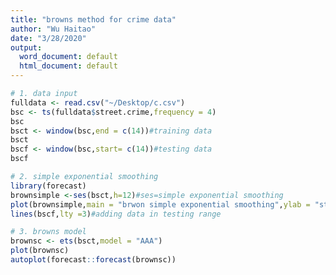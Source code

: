 ```yaml
---
title: "browns method for crime data"
author: "Wu Haitao"
date: "3/28/2020"
output:
  word_document: default
  html_document: default
---
```





```r
# 1. data input
fulldata <- read.csv("~/Desktop/c.csv")
bsc <- ts(fulldata$street.crime,frequency = 4)
bsc
bsct <- window(bsc,end = c(14))#training data
bsct
bscf <- window(bsc,start= c(14))#testing data
bscf
```



```r
# 2. simple exponential smoothing
library(forecast)
brownsimple <-ses(bsct,h=12)#ses=simple exponential smoothing
plot(brownsimple,main = "brwon simple exponential smoothing",ylab = "street crime",xlab = "time series")
lines(bscf,lty =3)#adding data in testing range
```


```r
# 3. browns model
brownsc <- ets(bsct,model = "AAA")
plot(brownsc)
autoplot(forecast::forecast(brownsc))

```


